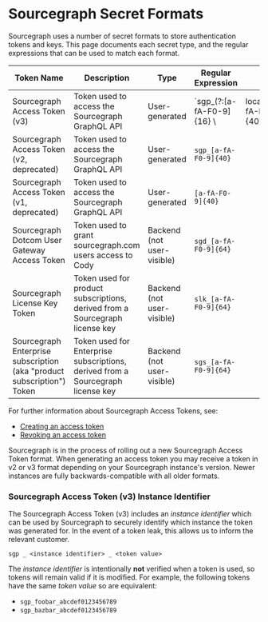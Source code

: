 # Sourcegraph Secret Formats

Sourcegraph uses a number of secret formats to store authentication tokens and keys. This page documents each secret type, and the regular expressions that can be used to match each format.

|                  Token Name                  |                                   Description                                    |            Type            |    Regular Expression     |                         |
| -------------------------------------------- | -------------------------------------------------------------------------------- | -------------------------- | ------------------------- | ----------------------- |
| Sourcegraph Access Token (v3)                | Token used to access the Sourcegraph GraphQL API                                 | User-generated             | `sgp_(?:[a-fA-F0-9]{16} \ | local)_[a-fA-F0-9]{40}` |
| Sourcegraph Access Token (v2, deprecated)    | Token used to access the Sourcegraph GraphQL API                                 | User-generated             | `sgp_[a-fA-F0-9]{40}`     |                         |
| Sourcegraph Access Token (v1, deprecated)    | Token used to access the Sourcegraph GraphQL API                                 | User-generated             | `[a-fA-F0-9]{40}`         |                         |
| Sourcegraph Dotcom User Gateway Access Token | Token used to grant sourcegraph.com users access to Cody                         | Backend (not user-visible) | `sgd_[a-fA-F0-9]{64}`     |                         |
| Sourcegraph License Key Token                | Token used for product subscriptions, derived from a Sourcegraph license key     | Backend (not user-visible) | `slk_[a-fA-F0-9]{64}`     |                         |
| Sourcegraph Enterprise subscription (aka "product subscription") Token       | Token used for Enterprise subscriptions, derived from a Sourcegraph license key | Backend (not user-visible) | `sgs_[a-fA-F0-9]{64}`     |                         |

For further information about Sourcegraph Access Tokens, see:
- [Creating an access token](/cli/how-tos/creating_an_access_token)
- [Revoking an access token](/cli/how-tos/revoking_an_access_token)

Sourcegraph is in the process of rolling out a new Sourcegraph Access Token format. When generating an access token you may receive a token in v2 or v3 format depending on your Sourcegraph instance's version. Newer instances are fully backwards-compatible with all older formats.


### Sourcegraph Access Token (v3) Instance Identifier
The Sourcegraph Access Token (v3) includes an *instance identifier* which can be used by Sourcegraph to securely identify which instance the token was generated for. In the event of a token leak, this allows us to inform the relevant customer.

```
sgp _ <instance identifier> _ <token value>
```

The *instance identifier* is intentionally **not** verified when a token is used, so tokens will remain valid if it is modified. For example, the following tokens have the same *token value* so are equivalent:

* `sgp_foobar_abcdef0123456789`
* `sgp_bazbar_abcdef0123456789`
